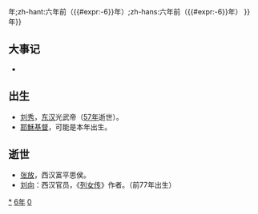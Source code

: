 {{noteTA
|1=zh:{{#expr:{{CURRENTYEAR}}-6}}年;zh-hant:六年前（{{#expr:{{CURRENTYEAR}}-6}}年）;zh-hans:六年前（{{#expr:{{CURRENTYEAR}}-6}}年）
}}
{{not|{{#expr:{{CURRENTYEAR}}-6}}年}}
{{yearTOC|-6|西汉'''[[建平_(汉哀帝)|建平]]元年'''}}

== 大事记 ==
*

== 出生 ==
* [[刘秀|刘秀]]，[[东汉|东汉]]光武帝（[[57年|57年]]逝世）。
* [[耶穌基督|耶穌基督]]，可能是本年出生。

== 逝世 ==
{{Wikisource year mention}}
*[[张放|张放]]，西汉富平思侯。
* [[刘向|刘向]]：西汉官员，《[[列女传|列女传]]》作者。（前77年出生）


[[Category:前6年|*]]
[[Category:前0年代|6年]]
[[Category:前1世纪各年|0]]